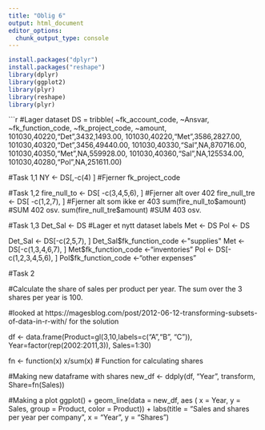 ```yaml
---
title: "Oblig 6"
output: html_document
editor_options: 
  chunk_output_type: console
---
```


```r
install.packages("dplyr")
install.packages("reshape")
library(dplyr)
library(ggplot2)
library(plyr)
library(reshape)
library(plyr)

```


```r
#Lager dataset
DS = tribble(
 ~fk_account_code, ~Ansvar, ~fk_function_code, ~fk_project_code, ~amount,
 101030,40220,"Det",3432,1493.00,
 101030,40220,"Met",3586,2827.00,
 101030,40320,"Det",3456,49440.00,
 101030,40330,"Sal",NA,870716.00,
 101030,40350,"Met",NA,559928.00,
 101030,40360,"Sal",NA,125534.00,
 101030,40280,"Pol",NA,251611.00)

#Task 1,1
NY <- DS[,-c(4) ] #Fjerner fk_project_code

#Task 1,2
fire_null_to <- DS[ -c(3,4,5,6), ] #Fjerner alt over 402
fire_null_tre <- DS[ -c(1,2,7), ] #Fjerner alt som ikke er 403
sum(fire_null_to$amount) #SUM 402 osv.
sum(fire_null_tre$amount) #SUM 403 osv.

#Task 1,3 
Det_Sal <- DS #Lager et nytt dataset labels
Met <- DS
Pol <- DS

Det_Sal <- DS[-c(2,5,7), ] 
Det_Sal$fk_function_code <-"supplies"
Met <- DS[-c(1,3,4,6,7), ] 
Met$fk_function_code <-"inventories"
Pol <- DS[-c(1,2,3,4,5,6), ] 
Pol$fk_function_code <-"other expenses" 



#Task 2 

#Calculate the share of sales per product per year. The sum over the 3 shares per year is 100.

#looked at https://magesblog.com/post/2012-06-12-transforming-subsets-of-data-in-r-with/ for the solution

df <- data.frame(Product=gl(3,10,labels=c("A","B", "C")), 
                Year=factor(rep(2002:2011,3)), 
                Sales=1:30)

fn <- function(x) x/sum(x) # Function for calculating shares

#Making new dataframe with shares
new_df <- ddply(df, "Year", transform, Share=fn(Sales))

#Making a plot
ggplot() +
  geom_line(data = new_df, aes ( x = Year, y = Sales, group = Product, color = Product)) +
labs(title = "Sales and shares per year per company", x = "Year", y = "Shares") 

